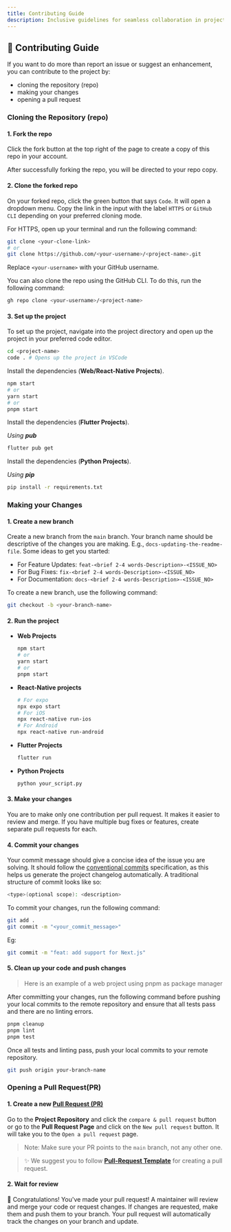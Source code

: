 ```yaml
---
title: Contributing Guide
description: Inclusive guidelines for seamless collaboration in project development and enhancement 📝
---
```


## 📝 Contributing Guide

If you want to do more than report an issue or suggest an enhancement, you can contribute to the project by:

- cloning the repository (repo)
- making your changes
- opening a pull request

### Cloning the Repository (repo)

#### 1. Fork the repo

Click the fork button at the top right of the page to create a copy of this repo in your account.

After successfully forking the repo, you will be directed to your repo copy.

#### 2. Clone the forked repo

On your forked repo, click the green button that says `Code`. It will open a dropdown menu. Copy the link in the input with the label `HTTPS` or `GitHub CLI` depending on your preferred cloning mode.

For HTTPS, open up your terminal and run the following command:

```bash
git clone <your-clone-link>
# or
git clone https://github.com/<your-username>/<project-name>.git
```

Replace `<your-username>` with your GitHub username.

You can also clone the repo using the GitHub CLI. To do this, run the following command:

```bash
gh repo clone <your-username>/<project-name>
```

#### 3. Set up the project

To set up the project, navigate into the project directory and open up the project in your preferred code editor.

```bash
cd <project-name>
code . # Opens up the project in VSCode
```

Install the dependencies (**Web/React-Native Projects**).

```bash
npm start
# or
yarn start
# or
pnpm start
```

Install the dependencies (**Flutter Projects**).

*Using **pub***
```bash
flutter pub get
```

Install the dependencies (**Python Projects**).

*Using **pip***
```bash
pip install -r requirements.txt
```

### Making your Changes

#### 1. Create a new branch

Create a new branch from the `main` branch. Your branch name should be descriptive of the changes you are making. E.g., `docs-updating-the-readme-file`. Some ideas to get you started:

- For Feature Updates: `feat-<brief 2-4 words-Description>-<ISSUE_NO>`
- For Bug Fixes: `fix-<brief 2-4 words-Description>-<ISSUE_NO>`
- For Documentation: `docs-<brief 2-4 words-Description>-<ISSUE_NO>`

To create a new branch, use the following command:

```bash
git checkout -b <your-branch-name>
```

#### 2. Run the project

- **Web Projects**

    ```bash
    npm start
    # or
    yarn start
    # or
    pnpm start
    ```

- **React-Native projects**

    ```bash
    # For expo
    npx expo start
    # For iOS
    npx react-native run-ios
    # For Android
    npx react-native run-android
    ```

- **Flutter Projects**

    ```bash
    flutter run
    ```

- **Python Projects**

    ```bash
    python your_script.py
    ```

#### 3. Make your changes

You are to make only one contribution per pull request. It makes it easier to review and merge. If you have multiple bug fixes or features, create separate pull requests for each.

#### 4. Commit your changes

Your commit message should give a concise idea of the issue you are solving. It should follow the [conventional commits](https://www.conventionalcommits.org/en/v1.0.0/) specification, as this helps us generate the project changelog automatically. A traditional structure of commit looks like so:

```bash
<type>(optional scope): <description>
```

To commit your changes, run the following command:

```bash
git add .
git commit -m "<your_commit_message>"
```

Eg:

```bash
git commit -m "feat: add support for Next.js"
```

#### 5. Clean up your code and push changes

>Here is an example of a web project using pnpm as package manager

After committing your changes, run the following command before pushing your local commits to the remote repository and ensure that all tests pass and there are no linting errors.

```bash
pnpm cleanup
pnpm lint
pnpm test
```

Once all tests and linting pass, push your local commits to your remote repository.

```bash
git push origin your-branch-name
```

### Opening a Pull Request(PR)

#### 1. Create a new [Pull Request (PR)](https://docs.github.com/en/pull-requests/collaborating-with-pull-requests/proposing-changes-to-your-work-with-pull-requests/creating-a-pull-request)

Go to the **Project Repository** and click the `compare & pull request` button or go to the **Pull Request Page** and click on the `New pull request` button. It will take you to the `Open a pull request` page.

> Note: Make sure your PR points to the `main` branch, not any other one.

> ✨ We suggest you to follow **[Pull-Request Template](/docs/templates/prtemplate)** for creating a pull request.

#### 2. Wait for review

🎉 Congratulations! You've made your pull request! A maintainer will review and merge your code or request changes. If changes are requested, make them and push them to your branch. Your pull request will automatically track the changes on your branch and update.